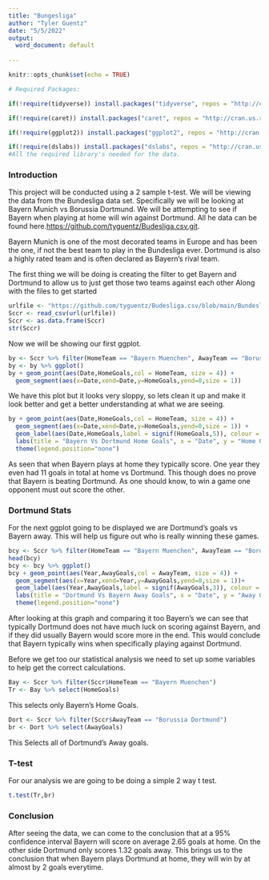 ```yaml
---
title: "Bungesliga"
author: "Tyler Guentz"
date: "5/5/2022"
output:
  word_document: default
  
---
```


```r
knitr::opts_chunk$set(echo = TRUE)
```

```r
# Required Packages:

if(!require(tidyverse)) install.packages("tidyverse", repos = "http://cran.us.r-project.org") 

if(!require(caret)) install.packages("caret", repos = "http://cran.us.r-project.org") 

if(!require(ggplot2)) install.packages("ggplot2", repos = "http://cran.us.r-project.org") 

if(!require(dslabs)) install.packages("dslabs", repos = "http://cran.us.r-project.org") 
#All the required library's needed for the data.
```

### Introduction
This project will be conducted using a 2 sample t-test. We will be viewing the data from the Bundesliga data set. Specifically we will be looking at Bayern Munich vs Borussia Dortmund. We will be attempting to see if Bayern when playing at home will win against Dortmund. All he data can be found here.<https://github.com/tyguentz/Budesliga.csv.git>. 

Bayern Munich is one of the most decorated teams in Europe and has been the one, if not the best team to play in the Bundesliga ever. Dortmund is also a highly rated team and is often declared as Bayern's rival team. 



The first thing we will be doing is creating the filter to get Bayern and Dortmund to allow us to just get those two teams against each other Along with the files to get started

```r
urlfile <- "https://github.com/tyguentz/Budesliga.csv/blob/main/Bundesliga.csv?raw=true"
Sccr <- read_csv(url(urlfile))
Sccr <- as.data.frame(Sccr)
str(Sccr)
```

Now we will be showing our first ggplot. 


```r
by <- Sccr %>% filter(HomeTeam == "Bayern Muenchen", AwayTeam == "Borussia Dortmund")
by <- by %>% ggplot()
by + geom_point(aes(Date,HomeGoals,col = HomeTeam, size = 4)) + 
  geom_segment(aes(x=Date,xend=Date,y=HomeGoals,yend=0,size = 1)) 

```


We have this plot but it looks very sloppy, so lets clean it up and make it look better and get a better understanding at what we are seeing.

```r
by + geom_point(aes(Date,HomeGoals,col = HomeTeam, size = 4)) + 
  geom_segment(aes(x=Date,xend=Date,y=HomeGoals,yend=0,size = 1)) +
  geom_label(aes(Date,HomeGoals,label = signif(HomeGoals,5)), colour = "darkred", nudge_x = 0, fill = 2) +
  labs(title = "Bayern Vs Dortmund Home Goals", x = "Date", y = "Home Goals") +
  theme(legend.position="none")
```


As seen that when Bayern plays at home they typically score. One year they even had 11 goals in total at home vs Dortmund. This though does no prove that Bayern is beating Dortmund. As one should know, to win a game one opponent must out score the other.

### Dortmund Stats

For the next ggplot going to be displayed we are Dortmund's goals vs Bayern away. This will help us figure out who is really winning these games.

```r
bcy <- Sccr %>% filter(HomeTeam == "Bayern Muenchen", AwayTeam == "Borussia Dortmund")
head(bcy)
bcy <- bcy %>% ggplot()
bcy + geom_point(aes(Year,AwayGoals,col = AwayTeam, size = 4)) + 
  geom_segment(aes(x=Year,xend=Year,y=AwayGoals,yend=0,size = 1))+
  geom_label(aes(Year,AwayGoals,label = signif(AwayGoals,3)), colour = "Blue", nudge_x = 0, fill = 4) +
  labs(title = "Dortmund Vs Bayern Away Goals", x = "Date", y = "Away Goals") +
  theme(legend.position="none")
```


After looking at this graph and comparing it too Bayern's we can see that typically Dortmund does not have much luck on scoring against Bayern, and if they did usually Bayern would score more in the end. This would conclude that Bayern typically wins when specifically playing against Dortmund.


Before we get too our statistical analysis we need to set up some variables to help get the correct calculations.

```r
Bay <- Sccr %>% filter(Sccr$HomeTeam == "Bayern Muenchen")
Tr <- Bay %>% select(HomeGoals)

```
This selects only Bayern's Home Goals. 

```r
Dort <- Sccr %>% filter(Sccr$AwayTeam == "Borussia Dortmund")
br <- Dort %>% select(AwayGoals)
```

This Selects all of Dortmund's Away goals.

### T-test
For our analysis we are going to be doing a simple 2 way t test.
```r
t.test(Tr,br)
```
### Conclusion
After seeing the data, we can come to the conclusion that at a 95% confidence interval Bayern will score on average 2.65 goals at home. On the other side Dortmund only scores 1.32 goals away. This brings us to the conclusion that when Bayern plays Dortmund at home, they will win by at almost by 2 goals everytime. 




